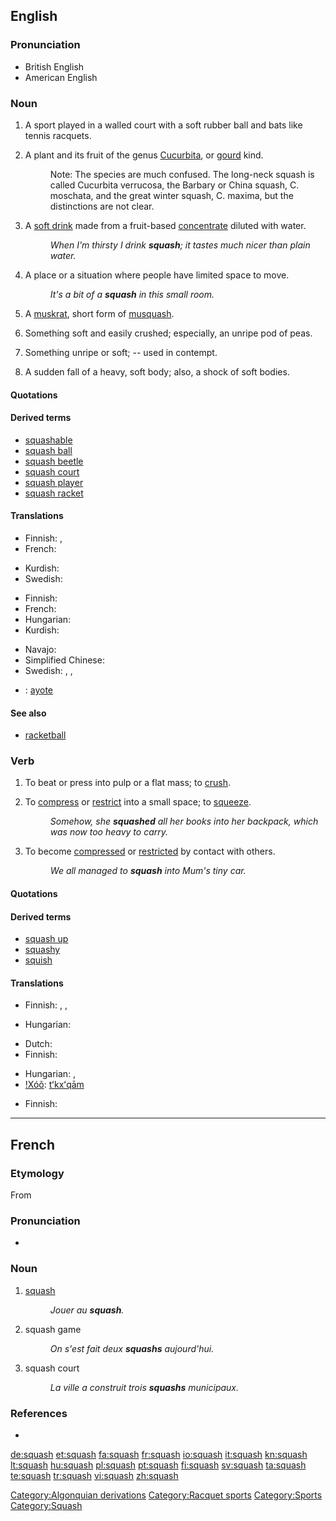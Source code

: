 {{wikipedia}}
==English==

===Pronunciation===
* British English {{IPA|/'skwɒʃ/}}
* American English {{IPA|/'skwɑʃ/}}
*: {{rhymes|ɒʃ}}

===Noun===
{{en-noun|es|-}}

# {{uncountable}} A sport played in a walled court with a soft rubber ball and bats like tennis racquets.
# {{countable}} {{botany}} A plant and its fruit of the genus [[Cucurbita]], or [[gourd]] kind.
#: Note: The species are much confused.  The long-neck squash is called Cucurbita verrucosa, the Barbary or China squash, C. moschata, and the great winter squash, C. maxima, but the distinctions are not clear.
# {{British}} A [[soft drink]] made from a fruit-based [[concentrate]] diluted with water.
#: ''When I'm thirsty I drink '''squash'''; it tastes much nicer than plain water.''
# A place or a situation where people have limited space to move.
#: ''It's a bit of a '''squash''' in this small room.''
# {{context|obsolete|zoo|countable}} A [[muskrat]], short form of [[musquash]].
# {{obsolete}} {{countable}} Something soft and easily crushed; especially, an unripe pod of peas.
# {{obsolete}} {{countable}} Something unripe or soft; -- used in contempt.
# {{countable}} {{obsolete}} A sudden fall of a heavy, soft body; also, a shock of soft bodies.

====Quotations====
{{seecites}}

====Derived terms====
* [[squashable]]
* [[squash ball]]
* [[squash beetle]]
* [[squash court]]
* [[squash player]]
* [[squash racket]]

====Translations====
{{trans-top|The sport}}
* Finnish: {{t+|fi|squash}}, {{t-|fi|kössi}}
* French: {{t+|fr|squash|m}}
{{trans-mid}}
* Kurdish: {{ku-Arab|[[سکواش]]}}
* Swedish: {{t+|sv|squash|c}}
{{trans-bottom}}

{{trans-top|plant and its fruit of the genus Cucurbita}}
* Finnish: {{t+|fi|kurpitsa}}
* French: {{t+|fr|courge}}
* Hungarian: {{t+|hu|tök}}
* Kurdish: {{ku-Arab|[[کودی]]}}
{{trans-mid}}
* Navajo: {{tø|nv|naayízí}}
* Simplified Chinese: {{tø|zh-cn|南瓜}}
* Swedish: {{t+|sv|squash|c}}, {{t+|sv|zucchini|c}}, {{t-|sv|courgette|c}}
{{trans-bottom}}

{{checktrans-top}}
<!---Please remove this template once the word has been placed in its appropriate table-->
* {{ttbc|Spanish}}: [[ayote]]
{{trans-bottom}}

====See also====
* [[racketball]]

===Verb===
{{en-verb|squash|es}}

# {{transitive}} To beat or press into pulp or a flat mass; to [[crush]].
# {{transitive}} To [[compress]] or [[restrict]] into a small space; to [[squeeze]].
#: ''Somehow, she '''squashed''' all her books into her backpack, which was now too heavy to carry.''
# {{intransitive}} To become [[compressed]] or [[restricted]] by contact with others.
#: ''We all managed to '''squash''' into Mum's tiny car.''

====Quotations====
{{seecites}}

====Derived terms====
* [[squash up]]
* [[squashy]]
* [[squish]]

====Translations====
{{trans-top|to beat or press into pulp or flat mass}}
* Finnish: {{t-|fi|murskata}}, {{t-|fi|puristaa}}, {{t|fi|soseuttaa}}
{{trans-mid}}
* Hungarian: {{t|hu|szétlapít}}
{{trans-bottom}}

{{trans-top|to compress}}
* Dutch: {{t|nl|samenpersen}}
* Finnish: {{t-|fi|ahtaa}}
{{trans-mid}}
* Hungarian: {{t|hu|összenyom}}, {{t|hu|összeprésel}}
* [[!Xóõ]]: [[tʻkxʻqām]]
{{trans-bottom}}

{{trans-top|to be compressed}}
* Finnish: {{t+|fi|ahtautua}}
{{trans-mid}}
{{trans-bottom}}

[[Category:Algonquian derivations]]
[[Category:Racquet sports]]
[[Category:Sports]]
[[Category:Squash]]

----

==French==
{{wikipedia|lang=fr}}

===Etymology===
From {{etyl|en|fr}} {{term|squash|lang=la}}

===Pronunciation===
* {{IPA|/skwaʃ/|lang=fr}}

===Noun===
{{fr-noun|m}}

# {{sport|lang=fr}} {{uncountable}} [[#English|squash]]
#: ''Jouer au '''squash'''.''
# squash game
#: ''On s'est fait deux '''squashs''' aujourd'hui.''
# squash court
#: ''La ville a construit trois '''squashs''' municipaux.''

===References===
* {{R:TLFi}}

[[de:squash]]
[[et:squash]]
[[fa:squash]]
[[fr:squash]]
[[io:squash]]
[[it:squash]]
[[kn:squash]]
[[lt:squash]]
[[hu:squash]]
[[pl:squash]]
[[pt:squash]]
[[fi:squash]]
[[sv:squash]]
[[ta:squash]]
[[te:squash]]
[[tr:squash]]
[[vi:squash]]
[[zh:squash]]